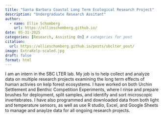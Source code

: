 ```yaml
---
title: "Santa Barbara Coastal Long Term Ecological Research Project"
description: "Undergraduate Research Assitant"
author:
  - name: Ellie Schomberg
    url: https://ellieschomberg.github.io/
date: 05-31-2025
categories: [Research, Assisting On] # categories for post
citation: 
  url: https://ellieschomberg.github.io/posts/sbclter_post/ 
image: ExtraKelp-scaled.jpg
draft: false 
format: html
---
```


I am an intern in the SBC LTER lab. My job is to help collect and analyze data on multiple research projects examining the long term effects of human activies on kelp forest ecosystems. I have worked on both Urchin Settlement and Benthic Competition Experiments, where I rinse and prepare brushes for deployment, split samples, and identify and sort microscopic invertebrates. I have also programmed and downloaded data from both light and temperature sensors, as well as use R studio, Excel, and Google Sheets to manage and anaylze data for all ongoing research projects.
